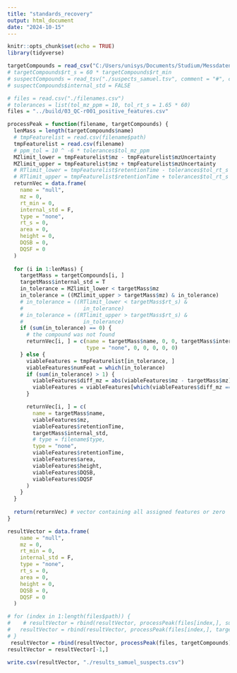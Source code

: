 ```yaml
---
title: "standards_recovery"
output: html_document
date: "2024-10-15"
---
```

```r
knitr::opts_chunk$set(echo = TRUE)
library(tidyverse)
```

```r
targetCompounds = read_csv("C:/Users/unisys/Documents/Studium/Messdaten/TOF_ricardo/ms_data_profile_AgilentQTOF_qc_and_wastewater/internal_standards.csv", comment = "#")
# targetCompounds$rt_s = 60 * targetCompounds$rt_min
# suspectCompounds = read_tsv("./suspects_samuel.tsv", comment = "#", col_types = "cddd")
# suspectCompounds$internal_std = FALSE

# files = read.csv("./filenames.csv")
# tolerances = list(tol_mz_ppm = 10, tol_rt_s = 1.65 * 60)
files = "../build/03_QC-r001_positive_features.csv"
```


```r
processPeak = function(filename, targetCompounds) {
  lenMass = length(targetCompounds$name)
  # tmpFeaturelist = read.csv(filename$path)
  tmpFeaturelist = read.csv(filename)
  # ppm_tol = 10 ^ -6 * tolerances$tol_mz_ppm
  MZlimit_lower = tmpFeaturelist$mz - tmpFeaturelist$mzUncertainty
  MZlimit_upper = tmpFeaturelist$mz + tmpFeaturelist$mzUncertainty
  # RTlimit_lower = tmpFeaturelist$retentionTime - tolerances$tol_rt_s
  # RTlimit_upper = tmpFeaturelist$retentionTime + tolerances$tol_rt_s
  returnVec = data.frame(
    name = "null",
    mz = 0,
    rt_min = 0,
    internal_std = F,
    type = "none",
    rt_s = 0,
    area = 0,
    height = 0,
    DQSB = 0,
    DQSF = 0
  )
  
  for (i in 1:lenMass) {
    targetMass = targetCompounds[i, ]
    targetMass$internal_std = T
    in_tolerance = MZlimit_lower < targetMass$mz
    in_tolerance = ((MZlimit_upper > targetMass$mz) & in_tolerance)
    # in_tolerance = ((RTlimit_lower < targetMass$rt_s) &
    #                   in_tolerance)
    # in_tolerance = ((RTlimit_upper > targetMass$rt_s) &
    #                   in_tolerance)
    if (sum(in_tolerance) == 0) {
      # the compound was not found
      returnVec[i, ] = c(name = targetMass$name, 0, 0, targetMass$internal_std, 
                         type = "none", 0, 0, 0, 0, 0)
    } else {
      viableFeatures = tmpFeaturelist[in_tolerance, ]
      viableFeatures$numFeat = which(in_tolerance)
      if (sum(in_tolerance) > 1) {
        viableFeatures$diff_mz = abs(viableFeatures$mz - targetMass$mz)
        viableFeatures = viableFeatures[which(viableFeatures$diff_mz == min(viableFeatures$diff_mz)), ]
      } 

      returnVec[i, ] = c(
        name = targetMass$name,
        viableFeatures$mz,
        viableFeatures$retentionTime,
        targetMass$internal_std,
        # type = filename$type,
        type = "none",
        viableFeatures$retentionTime,
        viableFeatures$area,
        viableFeatures$height,
        viableFeatures$DQSB,
        viableFeatures$DQSF
      )
    }
  }
  
  return(returnVec) # vector containing all assigned features or zero
}
```

```r
resultVector = data.frame(
    name = "null",
    mz = 0,
    rt_min = 0,
    internal_std = F,
    type = "none",
    rt_s = 0,
    area = 0,
    height = 0,
    DQSB = 0,
    DQSF = 0
  )

# for (index in 1:length(files$path)) {
#    # resultVector = rbind(resultVector, processPeak(files[index,], suspectCompounds, tolerances))
#   resultVector = rbind(resultVector, processPeak(files[index,], targetCompounds, tolerances))
# }
 resultVector = rbind(resultVector, processPeak(files, targetCompounds))
resultVector = resultVector[-1,]
```

```r
write.csv(resultVector, "./results_samuel_suspects.csv")
```

